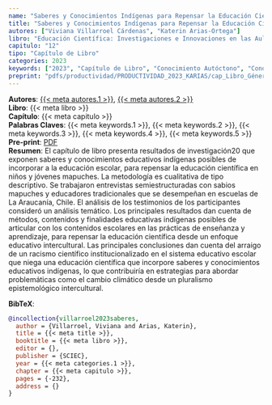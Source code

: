 ```yaml
---
name: "Saberes y Conocimientos Indígenas para Repensar la Educación Científica en la Escuela"
title: "Saberes y Conocimientos Indígenas para Repensar la Educación Científica en la Escuela"
autores: ["Viviana Villarroel Cárdenas", "Katerin Arias-Ortega"]
libro: "Educación Científica: Investigaciones e Innovaciones en las Aulas Chilenas"
capitulo: "12"
tipo: "Capítulo de Libro"
categories: 2023
keywords: ["2023", "Capítulo de Libro", "Conocimiento Autóctono", "Conocimiento Científico", "Educación Intercultural"]
preprint: "pdfs/productividad/PRODUCTIVIDAD_2023_KARIAS/cap_Libro_Género y educación_Villarroel_Arias_2023.pdf"
---
```

**Autores**: [{{< meta autores.1 >}}](../members/current/Viviana Villarroel Cárdenas.qmd), [{{< meta autores.2 >}}](../members/current/Katerin Arias-Ortega.qmd)    
**Libro**: {{< meta libro >}}   
**Capítulo**: {{< meta capitulo >}}   
**Palabras Claves**: {{< meta keywords.1 >}}, {{< meta keywords.2 >}}, {{< meta keywords.3 >}}, {{< meta keywords.4 >}}, {{< meta keywords.5 >}}    
**Pre-print**: [PDF](../{{< meta preprint >}})    
**Resumen**: El capítulo de libro presenta resultados de investigación20 que exponen saberes y conocimientos educativos indígenas posibles de incorporar a la educación escolar, para repensar la educación científica en niños y jóvenes mapuches. La metodología es cualitativa de tipo descriptivo. Se trabajaron entrevistas semiestructuradas con sabios mapuches y educadores tradicionales que se desempeñan en escuelas de La Araucanía, Chile. El análisis de los testimonios de los participantes consideró un análisis temático. Los principales resultados dan cuenta de métodos, contenidos y finalidades educativas indígenas posibles de articular con los contenidos escolares en las prácticas de enseñanza y aprendizaje, para repensar la educación científica desde un enfoque educativo intercultural. Las principales conclusiones dan cuenta del arraigo de un racismo científico institucionalizado en el sistema educativo escolar que niega una educación científica que incorpore saberes y conocimientos educativos indígenas, lo que contribuiría en estrategias para abordar problemáticas como el cambio climático desde un pluralismo epistemológico intercultural.


**BibTeX**:
```bibtex
@incollection{villarroel2023saberes,
  author = {Villarroel, Viviana and Arias, Katerin},
  title = {{< meta title >}},
  booktitle = {{< meta libro >}},
  editor = {},
  publisher = {SCIEC},
  year = {{< meta categories.1 >}},
  chapter = {{< meta capitulo >}},
  pages = {-232},
  address = {}
}
```
